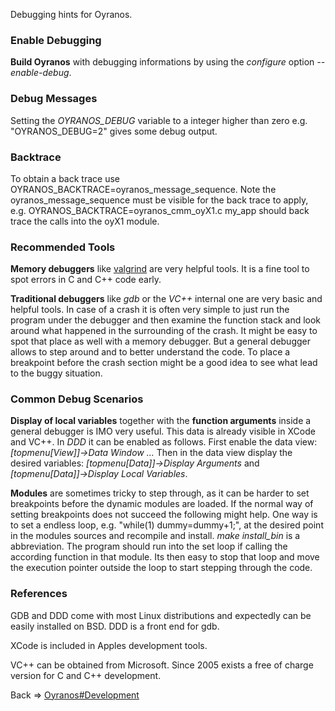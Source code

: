 Debugging hints for Oyranos.

=== Enable Debugging ===
'''Build Oyranos''' with debugging informations by using the ''configure'' option ''--enable-debug''. 

=== Debug Messages ===
Setting the ''OYRANOS_DEBUG'' variable to a integer higher than zero e.g. "OYRANOS_DEBUG=2" gives some debug output.


=== Backtrace ===
To obtain a back trace use OYRANOS_BACKTRACE=oyranos_message_sequence. Note the oyranos_message_sequence must be visible for the back trace to apply, e.g. OYRANOS_BACKTRACE=oyranos_cmm_oyX1.c my_app should back trace the calls into the oyX1 module.

=== Recommended Tools ===
'''Memory debuggers''' like [http://www.valgrind.org valgrind] are very helpful tools. It is a fine tool to spot errors in C and C++ code early.

'''Traditional debuggers''' like ''gdb'' or the ''VC++'' internal one are very basic and helpful tools.
In case of a crash it is often very simple to just run the program under the debugger and then examine the function stack and look around what happened in the surrounding of the crash. It might be easy to spot that place as well with a memory debugger. But a general debugger allows to step around and to better understand the code. To place a breakpoint before the crash section might be a good idea to see what lead to the buggy situation.

=== Common Debug Scenarios ===
'''Display of local variables''' together with the '''function arguments''' inside a general debugger is IMO very useful. This data is already visible in XCode and VC++. In ''DDD'' it can be enabled as follows. First enable the data view: ''[topmenu[View]]->Data Window ...''  Then in the data view display the desired variables: ''[topmenu[Data]]->Display Arguments'' and ''[topmenu[Data]]->Display Local Variables''.

'''Modules''' are sometimes tricky to step through, as it can be harder to set breakpoints before the dynamic modules are loaded. If the normal way of setting breakpoints does not succeed the following might help. One way is to set a endless loop, e.g. "while(1) dummy=dummy+1;", at the desired point in the modules sources and recompile and install. ''make install_bin'' is a abbreviation. The program should run into the set loop if calling the according function in that module. Its then easy to stop that loop and move the execution pointer outside the loop to start stepping through the code.

=== References ===
GDB and DDD come with most Linux distributions and expectedly can be easily installed on BSD. DDD is a front end for gdb.

XCode is included in Apples development tools. 

VC++ can be obtained from Microsoft. Since 2005 exists a free of charge version for C and C++ development.


Back => [[Oyranos#Development]]